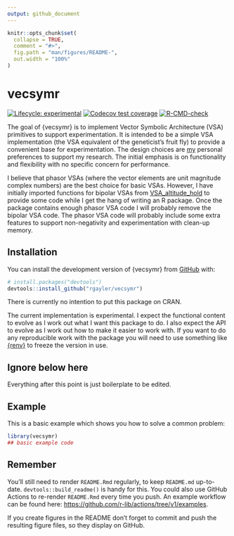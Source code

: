 ```yaml
---
output: github_document
---
```


<!-- README.md is generated from README.Rmd. Please edit that file -->

```r
knitr::opts_chunk$set(
  collapse = TRUE,
  comment = "#>",
  fig.path = "man/figures/README-",
  out.width = "100%"
)
```

# vecsymr

<!-- badges: start -->
[![Lifecycle: experimental](https://img.shields.io/badge/lifecycle-experimental-orange.svg)](https://lifecycle.r-lib.org/articles/stages.html#experimental)
[![Codecov test coverage](https://codecov.io/gh/rgayler/vecsymr/branch/main/graph/badge.svg)](https://app.codecov.io/gh/rgayler/vecsymr?branch=main)
[![R-CMD-check](https://github.com/rgayler/vecsymr/actions/workflows/R-CMD-check.yaml/badge.svg)](https://github.com/rgayler/vecsymr/actions/workflows/R-CMD-check.yaml)
<!-- badges: end -->

The goal of {vecsymr} is to implement Vector Symbolic Architecture (VSA)
primitives to support experimentation. It is intended to be a simple VSA
implementation (the VSA equivalent of the geneticist's fruit fly) to provide a
convenient base for experimentation. The design choices are
[my](https://www.rossgayler.com) personal preferences to support my research.
The initial emphasis is on functionality and flexibility with no specific
concern for performance.

I believe that phasor VSAs (where the  vector elements are unit magnitude
complex numbers) are the best choice for basic VSAs. However, I have initially
imported functions for bipolar VSAs from
[VSA_altitude_hold](https://github.com/rgayler/VSA_altitude_hold) to provide
some code while I get the hang of writing an R package. Once the package
contains enough phasor VSA code I will probably remove the bipolar VSA code. The
phasor VSA code will probably include some extra features to support
non-negativity and experimentation with clean-up memory.

## Installation

You can install the development version of {vecsymr} from
[GitHub](https://github.com/) with:

``` r
# install.packages("devtools")
devtools::install_github("rgayler/vecsymr")
```
There is currently no intention to put this package on CRAN.
 
The current implementation is experimental. I expect the functional content to
evolve as I work out what I want this package to do. I also expect the API to
evolve as I work out how to make it easier to work with. If you want to do any
reproducible work with the package you will need to use something like
[{renv}](https://rstudio.github.io/renv/) to freeze the version in use.

## Ignore below here

Everything after this point is just boilerplate to be edited.

## Example

This is a basic example which shows you how to solve a common problem:

```r
library(vecsymr)
## basic example code
```

## Remember

You'll still need to render `README.Rmd` regularly, to keep `README.md`
up-to-date. `devtools::build_readme()` is handy for this. You could also use
GitHub Actions to re-render `README.Rmd` every time you push. An example
workflow can be found here: <https://github.com/r-lib/actions/tree/v1/examples>.

If you create figures in the README don't forget to commit and push the
resulting figure files, so they display on GitHub.
